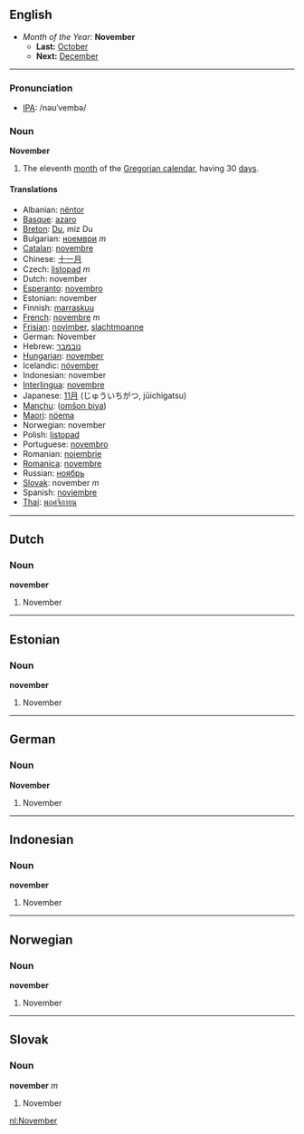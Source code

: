==English==
*''Month of the Year:'' '''November'''
**'''Last:''' [[October]]
**'''Next:''' [[December]]
----

===Pronunciation===
*[[w:IPA|IPA]]: /nəʊˈvembə/

===Noun===
'''November'''

#The eleventh [[month]] of the [[Gregorian calendar]], having 30 [[day]]s.

====Translations====
*Albanian: [[nëntor]]
*[[Basque]]: [[azaro]]
*[[Breton]]: [[Du]], miz Du
*Bulgarian: [[ноември]] ''m''
*[[Catalan]]: [[novembre]]
*Chinese: [[十一月]]
*Czech: [[listopad]] ''m''
*Dutch: november
*[[Esperanto]]: [[novembro]]
*Estonian: november
*Finnish: [[marraskuu]]
*[[French]]: [[novembre]] ''m''
*[[Frisian]]: [[novimber]], [[slachtmoanne]]
*German: November
*Hebrew: [[נובמבר]]
*[[Hungarian]]: [[november]]
*Icelandic: [[nóvember]]
*Indonesian: november
*[[Interlingua]]: [[novembre]]
*Japanese: [[11月]] (じゅういちがつ, jūichigatsu)
*[[Manchu]]: ([[omšon biya]])
*[[Maori]]: [[nöema]]
*Norwegian: november
*Polish: [[listopad]]
*Portuguese: [[novembro]]
*Romanian: [[noiembrie]]
*[[Romanica]]: [[novembre]]
*Russian: [[ноябрь]]
*[[Slovak]]: november ''m''
*Spanish: [[noviembre]]
*[[Thai]]: [[พฤศจิกายน]]

----

==Dutch==
===Noun===
'''november'''

#November

----
==Estonian==
===Noun===
'''november'''

#November

----
==German==
===Noun===
'''November'''

#November

----
==Indonesian==
===Noun===
'''november'''

#November

----
==Norwegian==
===Noun===
'''november'''

#November

----
==Slovak==
===Noun===
'''november''' ''m''

#November

[[nl:November]]